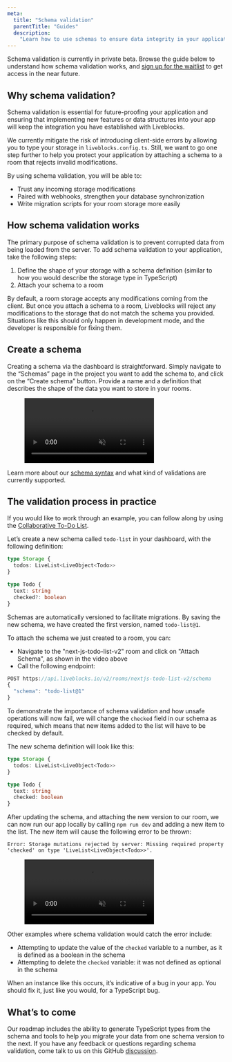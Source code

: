```yaml
---
meta:
  title: "Schema validation"
  parentTitle: "Guides"
  description:
    "Learn how to use schemas to ensure data integrity in your application"
---
```


<Banner title="Private beta">

Schema validation is currently in private beta. Browse the guide below to
understand how schema validation works, and
[sign up for the waitlist](https://docs.google.com/forms/d/197IrpiyeqlJo9xOCOfzwdcwBIk6nisk9pToJe3st3Ng/viewform)
to get access in the near future.

</Banner>

## Why schema validation?

Schema validation is essential for future-proofing your application and ensuring
that implementing new features or data structures into your app will keep the
integration you have established with Liveblocks.

We currently mitigate the risk of introducing client-side errors by allowing you
to type your storage in `liveblocks.config.ts`. Still, we want to go one step
further to help you protect your application by attaching a schema to a room
that rejects invalid modifications.

By using schema validation, you will be able to:

- Trust any incoming storage modifications
- Paired with webhooks, strengthen your database synchronization
- Write migration scripts for your room storage more easily

## How schema validation works

The primary purpose of schema validation is to prevent corrupted data from being
loaded from the server. To add schema validation to your application, take the
following steps:

1. Define the shape of your storage with a schema definition (similar to how you
   would describe the storage type in TypeScript)
2. Attach your schema to a room

By default, a room storage accepts any modifications coming from the client. But
once you attach a schema to a room, Liveblocks will reject any modifications to
the storage that do not match the schema you provided. Situations like this
should only happen in development mode, and the developer is responsible for
fixing them.

## Create a schema

Creating a schema via the dashboard is straightforward. Simply navigate to the
“Schemas” page in the project you want to add the schema to, and click on the
“Create schema” button. Provide a name and a definition that describes the shape
of the data you want to store in your rooms.

<Figure>
  <video autoPlay loop muted playsInline>
    <source
      src="/images/docs/schema-validation/create-schema-dashboard.mp4"
      type="video/mp4"
    />
  </video>
</Figure>

<Banner title="Schema syntax">

Learn more about our [schema syntax](/docs/guides/schema-validation/syntax) and
what kind of validations are currently supported.

</Banner>

## The validation process in practice

If you would like to work through an example, you can follow along by using the
[Collaborative To-Do List](/examples/collaborative-todo-list/react).

Let’s create a new schema called `todo-list` in your dashboard, with the
following definition:

```ts
type Storage {
  todos: LiveList<LiveObject<Todo>>
}

type Todo {
  text: string
  checked?: boolean
}
```

Schemas are automatically versioned to facilitate migrations. By saving the new
schema, we have created the first version, named `todo-list@1`.

To attach the schema we just created to a room, you can:

- Navigate to the "next-js-todo-list-v2" room and click on "Attach Schema", as
  shown in the video above
- Call the following endpoint:

```ts
POST https://api.liveblocks.io/v2/rooms/nextjs-todo-list-v2/schema
{
  "schema": "todo-list@1"
}
```

To demonstrate the importance of schema validation and how unsafe operations
will now fail, we will change the `checked` field in our schema as required,
which means that new items added to the list will have to be checked by default.

The new schema definition will look like this:

```ts
type Storage {
  todos: LiveList<LiveObject<Todo>>
}

type Todo {
  text: string
  checked: boolean
}
```

After updating the schema, and attaching the new version to our room, we can now
run our app locally by calling `npm run dev` and adding a new item to the list.
The new item will cause the following error to be thrown:

```
Error: Storage mutations rejected by server: Missing required property 'checked' on type 'LiveList<LiveObject<Todo>>'.
```

<Figure>
  <video autoPlay loop muted playsInline>
    <source
      src="/images/docs/schema-validation/reject-schema.mp4"
      type="video/mp4"
    />
  </video>
</Figure>

Other examples where schema validation would catch the error include:

- Attempting to update the value of the `checked` variable to a number, as it is
  defined as a boolean in the schema
- Attempting to delete the `checked` variable: it was not defined as optional in
  the schema

When an instance like this occurs, it’s indicative of a bug in your app. You
should fix it, just like you would, for a TypeScript bug.

## What’s to come

Our roadmap includes the ability to generate TypeScript types from the schema
and tools to help you migrate your data from one schema version to the next. If
you have any feedback or questions regarding schema validation, come talk to us
on this GitHub
[discussion](https://github.com/liveblocks/liveblocks/discussions/674).
